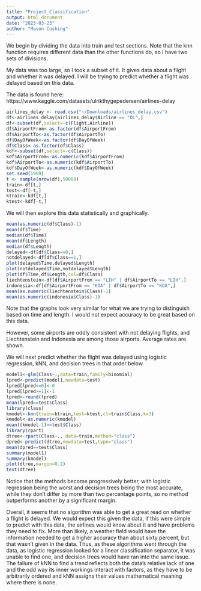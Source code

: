 ```yaml
---
title: "Project_Classification"
output: html_document
date: "2023-03-23"
author: "Mason Cushing"
---
```


We begin by dividing the data into train and test sections.
Note that the knn function requires different data than the other functions do,
so I have two sets of divisions.

My data was too large, so I took a subset of it. It gives data about a flight
and whether it was delayed. I will be trying to predict whether a flight was
delayed based on this data.

The data is found here: https://www.kaggle.com/datasets/ulrikthygepedersen/airlines-delay
```r
airlines_delay <- read.csv("~/Downloads/airlines_delay.csv")
df<-airlines_delay[airlines_delay$Airline == "DL",]
df<-subset(df,select=-c(Flight,Airline))
df$AirportFrom<-as.factor(df$AirportFrom)
df$AirportTo<-as.factor(df$AirportTo)
df$DayOfWeek<-as.factor(df$DayOfWeek)
df$Class<-as.factor(df$Class)
kdf<-subset(df,select=-c(Class))
kdf$AirportFrom<-as.numeric(kdf$AirportFrom)
kdf$AirportTo<-as.numeric(kdf$AirportTo)
kdf$DayOfWeek<-as.numeric(kdf$DayOfWeek)
set.seed(1969)
t <- sample(nrow(df),50000)
train<-df[t,]
test<-df[-t,]
ktrain<-kdf[t,]
ktest<-kdf[-t,]
```

We will then explore this data statistically and graphically.
```r
mean(as.numeric(df$Class)-1)
mean(df$Time)
median(df$Time)
mean(df$Length)
median(df$Length)
delayed<-df[df$Class==0,]
notdelayed<-df[df$Class==1,]
plot(delayed$Time,delayed$Length)
plot(notdelayed$Time,notdelayed$Length)
plot(df$Time,df$Length,col=df$Class)
liechtenstein<-df[df$AirportFrom == "LIH" | df$AirportTo == "LIH",]
indonesia<-df[df$AirportFrom == "KOA" | df$AirportTo == "KOA",]
mean(as.numeric(liechtenstein$Class)-1)
mean(as.numeric(indonesia$Class)-1)
```
Note that the graphs look very similar for what we are trying to distinguish 
based on time and length. I would not expect accuracy to be great based on this
data.

However, some airports are oddly consistent with not delaying flights, and 
Liechtenstein and Indonesia are among those airports. Average rates are shown.

We will next predict whether the flight was delayed using logistic regression,
kNN, and decision trees in that order below.
```r
model1<-glm(Class~.,data=train,family=binomial)
lpred<-predict(model1,newdata=test)
lpred[lpred<=0]<-0
lpred[lpred>=1]<-1
lpred<-round(lpred)
mean(lpred==test$Class)
library(class)
kmodel<-knn(train=ktrain,test=ktest,cl=train$Class,k=3)
kmodel<-as.numeric(kmodel)
mean((kmodel-1)==test$Class)
library(rpart)
dtree<-rpart(Class~., data=train,method="class")
dpred<-predict(dtree,newdata=test,type="class")
mean(dpred==test$Class)
summary(model1)
summary(kmodel)
plot(dtree,margin=0.2)
text(dtree)
```

Notice that the methods become progressively better, with logistic regression
being the worst and decision trees being the most accurate, while they don't 
differ by more than two percentage points, so no method outperforms another by 
a significant margin. 

Overall, it seems that no algorithm was able to get a great read on whether a 
flight is delayed. We would expect this given the data, if this were simple to 
predict with this data, the airlines would know about it and have problems they
need to fix. More than likely, a weather field would have the information needed
to get a higher accuracy than about sixty percent, but that wasn't given in the
data. Thus, as these algorithms went through the data, as logistic regression
looked for a linear classification separator, it was unable to find one, and
decision trees would have ran into the same issue. The failure of kNN to find a 
trend reflects both the data's relative lack of one and the odd way its inner
workings interact with factors, as they have to be arbitrarily ordered and kNN
assigns their values mathematical meaning where there is none. 